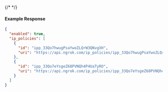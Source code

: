 {/* <!-- Code generated for API Clients. DO NOT EDIT. --> */}

#### Example Response
```json
{
  "enabled": true,
  "ip_policies": [
    {
      "id": "ipp_33Qo7hwugPsaYwoZLQrW3QNvgXH",
      "uri": "https://api.ngrok.com/ip_policies/ipp_33Qo7hwugPsaYwoZLQrW3QNvgXH"
    },
    {
      "id": "ipp_33Qo7eYsgeZ68PVNQh4P4UaTyRO",
      "uri": "https://api.ngrok.com/ip_policies/ipp_33Qo7eYsgeZ68PVNQh4P4UaTyRO"
    }
  ]
}

```